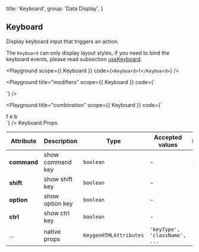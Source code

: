 
  title: 'Keyboard',
  group: 'Data Display',
}

## Keyboard

Display keyboard input that triggers an action.

The `Keyboard` can only display layout styles, if you need to bind the keyboard events, please read subsection [useKeyboard](/en-us/hooks/use-keyboard).

<Playground
  scope={{ Keyboard }}
  code={`
<Keyboard>f</Keyboard>
`}
/>

<Playground
  title="modifiers"
  scope={{ Keyboard }}
  code={`
<div>
  <Keyboard command mr="10px" />
  <Keyboard shift mr="10px" />
  <Keyboard option mr="10px" />
  <Keyboard ctrl mr="10px" />
</div>
`}
/>

<Playground
  title="combination"
  scope={{ Keyboard }}
  code={`
<div>
  <Keyboard command mr="10px">f</Keyboard>
  <Keyboard shift mr="10px">e</Keyboard>
  <Keyboard option ctrl mr="10px">b</Keyboard>
</div>
`}
/>

<Attributes edit="/pages/en-us/components/keyboard.mdx">
<Attributes.Title>Keyboard.Props</Attributes.Title>

| Attribute   | Description      | Type                   | Accepted values               | Default |
| ----------- | ---------------- | ---------------------- | ----------------------------- | ------- |
| **command** | show command key | `boolean`              | -                             | `false` |
| **shift**   | show shift key   | `boolean`              | -                             | `false` |
| **option**  | show option key  | `boolean`              | -                             | `false` |
| **ctrl**    | show ctrl key    | `boolean`              | -                             | `false` |
| ...         | native props     | `KeygenHTMLAttributes` | `'keyType', 'className', ...` | -       |

</Attributes>

